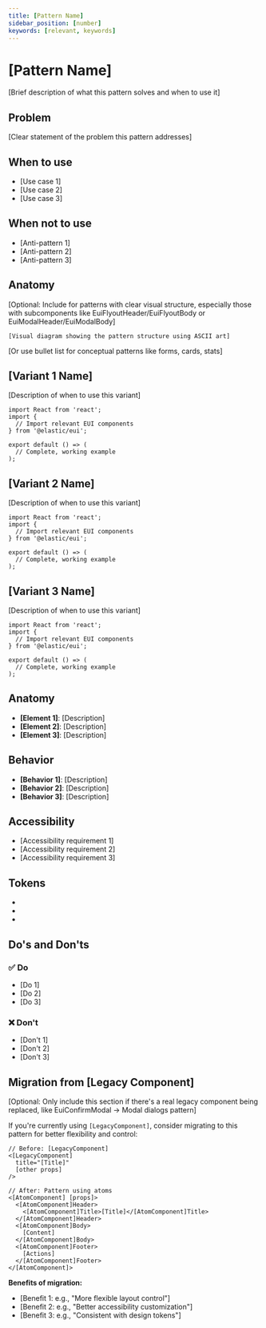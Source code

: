 ```yaml
---
title: [Pattern Name]
sidebar_position: [number]
keywords: [relevant, keywords]
---
```


# [Pattern Name]

[Brief description of what this pattern solves and when to use it]

## Problem

[Clear statement of the problem this pattern addresses]

## When to use

- [Use case 1]
- [Use case 2]
- [Use case 3]

## When not to use

- [Anti-pattern 1]
- [Anti-pattern 2]
- [Anti-pattern 3]

## Anatomy

[Optional: Include for patterns with clear visual structure, especially those with subcomponents like EuiFlyoutHeader/EuiFlyoutBody or EuiModalHeader/EuiModalBody]

```
[Visual diagram showing the pattern structure using ASCII art]
```

[Or use bullet list for conceptual patterns like forms, cards, stats]

## [Variant 1 Name]

[Description of when to use this variant]

```tsx interactive
import React from 'react';
import {
  // Import relevant EUI components
} from '@elastic/eui';

export default () => (
  // Complete, working example
);
```

## [Variant 2 Name]

[Description of when to use this variant]

```tsx interactive
import React from 'react';
import {
  // Import relevant EUI components
} from '@elastic/eui';

export default () => (
  // Complete, working example
);
```

## [Variant 3 Name]

[Description of when to use this variant]

```tsx interactive
import React from 'react';
import {
  // Import relevant EUI components
} from '@elastic/eui';

export default () => (
  // Complete, working example
);
```

## Anatomy

- **[Element 1]**: [Description]
- **[Element 2]**: [Description]
- **[Element 3]**: [Description]

## Behavior

- **[Behavior 1]**: [Description]
- **[Behavior 2]**: [Description]
- **[Behavior 3]**: [Description]

## Accessibility

- [Accessibility requirement 1]
- [Accessibility requirement 2]
- [Accessibility requirement 3]

## Tokens

- [Token 1]: [Description]
- [Token 2]: [Description]
- [Token 3]: [Description]

## Do's and Don'ts

### ✅ Do

- [Do 1]
- [Do 2]
- [Do 3]

### ❌ Don't

- [Don't 1]
- [Don't 2]
- [Don't 3]

## Migration from [Legacy Component]

[Optional: Only include this section if there's a real legacy component being replaced, like EuiConfirmModal → Modal dialogs pattern]

If you're currently using `[LegacyComponent]`, consider migrating to this pattern for better flexibility and control:

```tsx
// Before: [LegacyComponent]
<[LegacyComponent] 
  title="[Title]"
  [other props] 
/>

// After: Pattern using atoms
<[AtomComponent] [props]>
  <[AtomComponent]Header>
    <[AtomComponent]Title>[Title]</[AtomComponent]Title>
  </[AtomComponent]Header>
  <[AtomComponent]Body>
    [Content]
  </[AtomComponent]Body>
  <[AtomComponent]Footer>
    [Actions]
  </[AtomComponent]Footer>
</[AtomComponent]>
```

**Benefits of migration:**
- [Benefit 1: e.g., "More flexible layout control"]
- [Benefit 2: e.g., "Better accessibility customization"]
- [Benefit 3: e.g., "Consistent with design tokens"]
